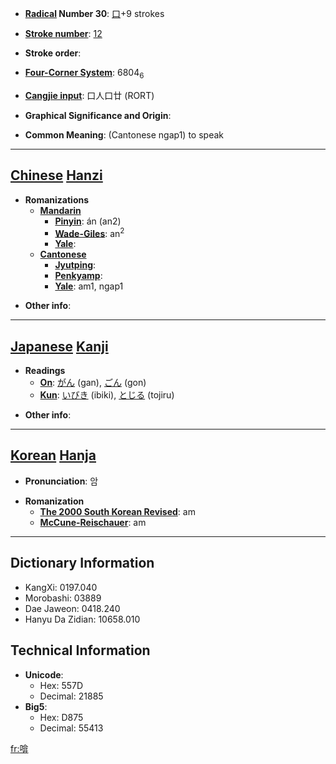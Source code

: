 * '''[[Wiktionary:Chinese radical index| Radical]] Number 30''': [[Wiktionary:Chinese radical index 口|口]]+9 strokes

* '''[[Wiktionary:Chinese total strokes index|Stroke number]]''': [[Wiktionary:Chinese total strokes index 12|12]]

* '''Stroke order''': 

* '''[[Wiktionary:Chinese four corner index|Four-Corner System]]''': 6804<sub>6</sub>

* '''[[Wiktionary:Chinese Cangjie index|Cangjie input]]''': 口人口廿 (RORT)

* '''Graphical Significance and Origin''': 

* '''Common Meaning''': (Cantonese ngap1) to speak

----

== [[Chinese]] [[Hanzi]] ==

* '''Romanizations'''
** '''[[Mandarin]]'''
*** '''[[Pinyin]]''': án (an2)
*** '''[[Wade-Giles]]''': an<sup>2</sup>
*** '''[[Yale]]''': 
** '''[[Cantonese]]'''
*** '''[[Jyutping]]''':
*** '''[[Penkyamp]]''': 
*** '''[[Yale]]''': am1, ngap1

* '''Other info''': 

----

== [[Japanese]] [[Kanji]] ==

* '''Readings'''
** '''[[On]]''': [[がん]] (gan), [[ごん]] (gon)
** '''[[Kun]]''': [[いびき]] (ibiki), [[とじる]] (tojiru)

* '''Other info''':  

----

== [[Korean]] [[Hanja]] ==

* '''Pronunciation''': 암

* '''Romanization'''
** '''[[The 2000 South Korean Revised Romanization|The 2000 South Korean Revised]]''': am
** '''[[McCune-Reischauer]]''': am

----

== Dictionary Information ==

* KangXi: 0197.040
* Morobashi: 03889
* Dae Jaweon: 0418.240
* Hanyu Da Zidian: 10658.010

== Technical Information ==

* '''Unicode''':
** Hex: 557D
** Decimal: 21885
* '''Big5''':
** Hex: D875
** Decimal: 55413

[[fr:啽]]